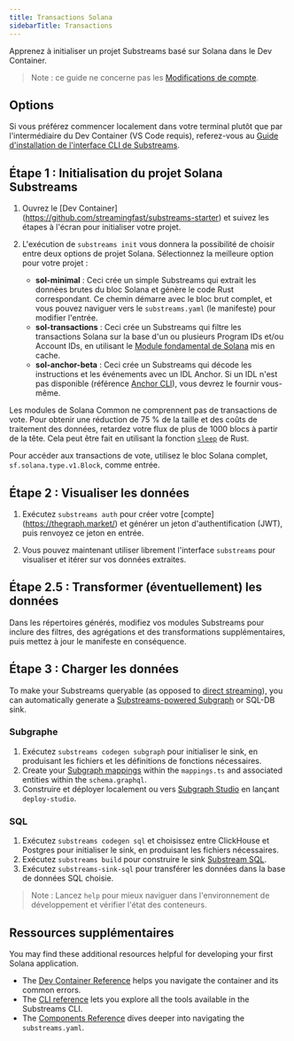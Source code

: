 ```yaml
---
title: Transactions Solana
sidebarTitle: Transactions
---
```


Apprenez à initialiser un projet Substreams basé sur Solana dans le Dev Container.

> Note : ce guide ne concerne pas les [Modifications de compte](/substreams/developing/solana/account-changes/).

## Options

Si vous préférez commencer localement dans votre terminal plutôt que par l'intermédiaire du Dev Container (VS Code requis), referez-vous au [Guide d'installation de l'interface CLI de Substreams](https://docs.substreams.dev/reference-material/substreams-cli/installing-the-cli).

## Étape 1 : Initialisation du projet Solana Substreams

1. Ouvrez le [Dev Container] (https://github.com/streamingfast/substreams-starter) et suivez les étapes à l'écran pour initialiser votre projet.

2. L'exécution de `substreams init` vous donnera la possibilité de choisir entre deux options de projet Solana. Sélectionnez la meilleure option pour votre projet :
   - **sol-minimal** : Ceci crée un simple Substreams qui extrait les données brutes du bloc Solana et génère le code Rust correspondant. Ce chemin démarre avec le bloc brut complet, et vous pouvez naviguer vers le `substreams.yaml` (le manifeste) pour modifier l'entrée.
   - **sol-transactions** : Ceci crée un Substreams qui filtre les transactions Solana sur la base d'un ou plusieurs Program IDs et/ou Account IDs, en utilisant le [Module fondamental de Solana](https://substreams.dev/streamingfast/solana-common/v0.3.0) mis en cache.
   - **sol-anchor-beta** : Ceci crée un Substreams qui décode les instructions et les événements avec un IDL Anchor. Si un IDL n'est pas disponible (référence [Anchor CLI](https://www.anchor-lang.com/docs/cli)), vous devrez le fournir vous-même.

Les modules de Solana Common ne comprennent pas de transactions de vote. Pour obtenir une réduction de 75 % de la taille et des coûts de traitement des données, retardez votre flux de plus de 1000 blocs à partir de la tête. Cela peut être fait en utilisant la fonction [`sleep`](https://doc.rust-lang.org/std/thread/fn.sleep.html) de Rust.

Pour accéder aux transactions de vote, utilisez le bloc Solana complet, `sf.solana.type.v1.Block`, comme entrée.

## Étape 2 : Visualiser les données

1. Exécutez `substreams auth` pour créer votre [compte] (https://thegraph.market/) et générer un jeton d'authentification (JWT), puis renvoyez ce jeton en entrée.

2. Vous pouvez maintenant utiliser librement l'interface `substreams` pour visualiser et itérer sur vos données extraites.

## Étape 2.5 : Transformer (éventuellement) les données

Dans les répertoires générés, modifiez vos modules Substreams pour inclure des filtres, des agrégations et des transformations supplémentaires, puis mettez à jour le manifeste en conséquence.

## Étape 3 : Charger les données

To make your Substreams queryable (as opposed to [direct streaming](https://docs.substreams.dev/how-to-guides/sinks/stream)), you can automatically generate a [Substreams-powered Subgraph](/sps/introduction/) or SQL-DB sink.

### Subgraphe

1. Exécutez `substreams codegen subgraph` pour initialiser le sink, en produisant les fichiers et les définitions de fonctions nécessaires.
2. Create your [Subgraph mappings](/sps/triggers/) within the `mappings.ts` and associated entities within the `schema.graphql`.
3. Construire et déployer localement ou vers [Subgraph Studio](https://thegraph.com/studio-pricing/) en lançant `deploy-studio`.

### SQL

1. Exécutez `substreams codegen sql` et choisissez entre ClickHouse et Postgres pour initialiser le sink, en produisant les fichiers nécessaires.
2. Exécutez `substreams build` pour construire le sink [Substream SQL](https://docs.substreams.dev/how-to-guides/sinks/sql-sink).
3. Exécutez `substreams-sink-sql` pour transférer les données dans la base de données SQL choisie.

> Note : Lancez `help` pour mieux naviguer dans l'environnement de développement et vérifier l'état des conteneurs.

## Ressources supplémentaires

You may find these additional resources helpful for developing your first Solana application.

- The [Dev Container Reference](/substreams/developing/dev-container/) helps you navigate the container and its common errors.
- The [CLI reference](https://docs.substreams.dev/reference-material/substreams-cli/command-line-interface) lets you explore all the tools available in the Substreams CLI.
- The [Components Reference](https://docs.substreams.dev/reference-material/substreams-components/packages) dives deeper into navigating the `substreams.yaml`.
